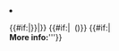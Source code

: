 <li>
{{#if:{{{NFBoilerplateId|}}}|{{{{{NFBoilerplateId|}}}}}|{{{LocalContent|}}}}}
{{#if:{{{TicketNumber|}}}| &nbsp;({{{TicketNumber|}}})}}
{{#if:{{{SupportingDocumentation|}}}|<br/>'''More info: '''{{{SupportingDocumentation|}}}'''}}
</li>